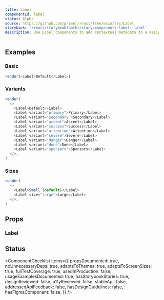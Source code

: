 ```yaml
---
title: Label
componentId: label
status: Alpha
source: https://github.com/primer/react/tree/main/src/Label
storybook: '/react/storybook?path=/story/components-label--label'
description: Use Label components to add contextual metadata to a design.
---
```


## Examples

### Basic

```javascript live noinline
render(<Label>Default</Label>)
```

### Variants

```javascript live noinline
render(
  <>
    <Label>Default</Label>
    <Label variant="primary">Primary</Label>
    <Label variant="secondary">Secondary</Label>
    <Label variant="accent">Accent</Label>
    <Label variant="success">Success</Label>
    <Label variant="attention">Attention</Label>
    <Label variant="severe">Severe</Label>
    <Label variant="danger">Danger</Label>
    <Label variant="done">Done</Label>
    <Label variant="sponsors">Sponsors</Label>
  </>,
)
```

### Sizes

```javascript live noinline
render(
  <>
    <Label>Small (default)</Label>
    <Label size="large">Large</Label>
  </>,
)
```

## Props

### Label

<PropsTable>
  <PropsTableRow
    name="variant"
    type={`| 'default'
| 'primary'
| 'secondary'
| 'accent'
| 'success'
| 'attention'
| 'severe'
| 'danger'
| 'done'
| 'sponsors'`}
    defaultValue="'default'"
    description="The color of the label"
  />
  <PropsTableRow
    name="size"
    type="'small' | 'large'"
    defaultValue="'small'"
    description="How large the label is rendered"
  />
</PropsTable>

## Status

<ComponentChecklist
  items={{
    propsDocumented: true,
    noUnnecessaryDeps: true,
    adaptsToThemes: true,
    adaptsToScreenSizes: true,
    fullTestCoverage: true,
    usedInProduction: false,
    usageExamplesDocumented: true,
    hasStorybookStories: true,
    designReviewed: false,
    a11yReviewed: false,
    stableApi: false,
    addressedApiFeedback: false,
    hasDesignGuidelines: false,
    hasFigmaComponent: false,
  }}
/>
